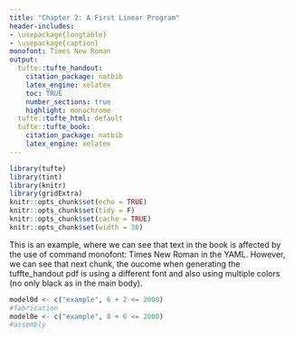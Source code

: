 ```yaml
---
title: "Chapter 2: A First Linear Program"
header-includes:
- \usepackage{longtable}
- \usepackage{caption}
monofont: Times New Roman
output:
  tufte::tufte_handout:
    citation_package: natbib
    latex_engine: xelatex
    toc: TRUE
    number_sections: true
    highlight: monochrome
  tufte::tufte_html: default
  tufte::tufte_book:
    citation_package: natbib
    latex_engine: xelatex
---
```


\pagestyle{headings}


```r
library(tufte)
library(tint)
library(knitr)
library(gridExtra)
knitr::opts_chunk$set(echo = TRUE)
knitr::opts_chunk$set(tidy = F)
knitr::opts_chunk$set(cache = TRUE)
knitr::opts_chunk$set(width = 30)
```

This is an example, where we can see that text in the book is affected by the use of command
monofont: Times New Roman in the YAML. However, we can see that next chunk, the oucome when generating the tuffte_handout pdf is using a different font and also using multiple colors (no only black as in the main body).


```r

model0d <- c("example", 6 + 2 <= 2000) 
#fabrication
model0e <- c("example", 8 + 6 <= 2000)  
#assembly

```

